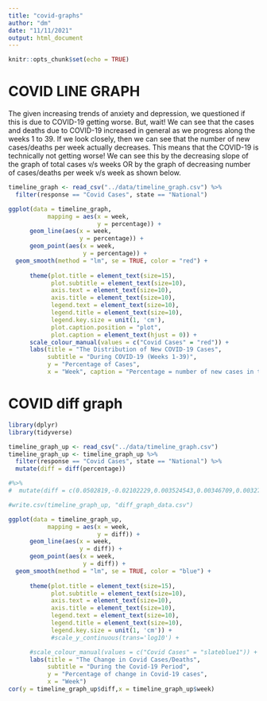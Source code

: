 ```yaml
---
title: "covid-graphs"
author: "dm"
date: "11/11/2021"
output: html_document
---
```


```r
knitr::opts_chunk$set(echo = TRUE)
```
# COVID LINE GRAPH 

The given increasing trends of anxiety and depression, we questioned if this is due to COVID-19 getting worse. But, wait! We can see that the cases and deaths due to COVID-19 increased in general as we progress along the weeks 1 to 39. If we look closely, then we can see that the number of new cases/deaths per week actually decreases. This means that the COVID-19 is technically not getting worse! We can see this by the decreasing slope of the graph of total cases v/s weeks OR by the graph of decreasing number of cases/deaths per week v/s week as shown below. 
```r
timeline_graph <- read_csv("../data/timeline_graph.csv") %>%
  filter(response == "Covid Cases", state == "National")

ggplot(data = timeline_graph,
           mapping = aes(x = week,
                         y = percentage)) +
      geom_line(aes(x = week,
                    y = percentage)) +
      geom_point(aes(x = week,
                     y = percentage)) +
  geom_smooth(method = "lm", se = TRUE, color = "red") +
  
      theme(plot.title = element_text(size=15), 
            plot.subtitle = element_text(size=10),
            axis.text = element_text(size=10),
            axis.title = element_text(size=10),
            legend.text = element_text(size=10),
            legend.title = element_text(size=10),
            legend.key.size = unit(1, 'cm'),
            plot.caption.position = "plot",
            plot.caption = element_text(hjust = 0)) +
      scale_colour_manual(values = c("Covid Cases" = "red")) +
      labs(title = "The Distribution of New COVID-19 Cases",
           subtitle = "During COVID-19 (Weeks 1-39)",
           y = "Percentage of Cases",
           x = "Week", caption = "Percentage = number of new cases in the nation for that week over number of new cases in the nation over all weeks")
```

# COVID diff graph
```r
library(dplyr)
library(tidyverse)

timeline_graph_up <- read_csv("../data/timeline_graph.csv") 
timeline_graph_up <- timeline_graph_up %>%
  filter(response == "Covid Cases", state == "National") %>%
  mutate(diff = diff(percentage))

#%>%
#  mutate(diff = c(0.0502819,-0.02102229,0.003524543,0.00346709,0.003278399,0.00338682,0.003405226,0.004120342,0.005832997,0.007556452,0.00889334,0.01023633,0.1948606,0.02660811,0.0270676,0.03067617,0.03842486,0.05539291,0.09359305,0.1149099,0.1406222,0.2908593,0.12467,0.08348704,0.05102942,0.04244973,0.03846894,0.08787491,0.0341228,0.02320477,0.01348673,0.008044775,0.008935341,0.05086234,0.07038062,0.09734421,0.1046851,0.09571224,0.07334682))

#write.csv(timeline_graph_up, "diff_graph_data.csv")

ggplot(data = timeline_graph_up,
           mapping = aes(x = week,
                         y = diff)) +
      geom_line(aes(x = week,
                    y = diff)) +
      geom_point(aes(x = week,
                     y = diff)) +
  geom_smooth(method = "lm", se = TRUE, color = "blue") +
  
      theme(plot.title = element_text(size=15), 
            plot.subtitle = element_text(size=10),
            axis.text = element_text(size=10),
            axis.title = element_text(size=10),
            legend.text = element_text(size=10),
            legend.title = element_text(size=10),
            legend.key.size = unit(1, 'cm')) +
            #scale_y_continuous(trans='log10') +

      #scale_colour_manual(values = c("Covid Cases" = "slateblue1")) +
      labs(title = "The Change in Covid Cases/Deaths",
           subtitle = "During the Covid-19 Period",
           y = "Percentage of change in Covid-19 cases",
           x = "Week")
cor(y = timeline_graph_up$diff,x = timeline_graph_up$week)
```
